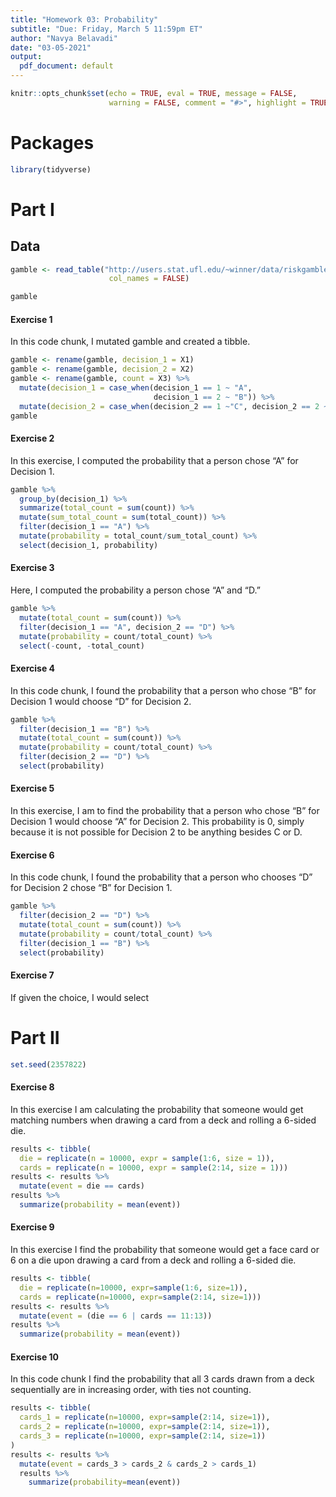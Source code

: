```yaml
---
title: "Homework 03: Probability"
subtitle: "Due: Friday, March 5 11:59pm ET"
author: "Navya Belavadi"
date: "03-05-2021"
output:
  pdf_document: default
---
```


```r
knitr::opts_chunk$set(echo = TRUE, eval = TRUE, message = FALSE, 
                      warning = FALSE, comment = "#>", highlight = TRUE)
```

# Packages

```r
library(tidyverse)
```

# Part I

## Data

```r
gamble <- read_table("http://users.stat.ufl.edu/~winner/data/riskgamble.dat",
                      col_names = FALSE)

gamble
```



#### Exercise 1

In this code chunk, I mutated gamble and created a tibble. 

```r
gamble <- rename(gamble, decision_1 = X1)
gamble <- rename(gamble, decision_2 = X2)
gamble <- rename(gamble, count = X3) %>%
  mutate(decision_1 = case_when(decision_1 == 1 ~ "A",
                                decision_1 == 2 ~ "B")) %>%
  mutate(decision_2 = case_when(decision_2 == 1 ~"C", decision_2 == 2 ~"D"))
gamble
```


#### Exercise 2

In this exercise, I computed the probability that a person chose "A" for 
Decision 1. 


```r
gamble %>%
  group_by(decision_1) %>%
  summarize(total_count = sum(count)) %>%
  mutate(sum_total_count = sum(total_count)) %>%
  filter(decision_1 == "A") %>%
  mutate(probability = total_count/sum_total_count) %>%
  select(decision_1, probability)
```

#### Exercise 3

Here, I computed the probability a person chose "A" and "D."


```r
gamble %>%
  mutate(total_count = sum(count)) %>%
  filter(decision_1 == "A", decision_2 == "D") %>%
  mutate(probability = count/total_count) %>%
  select(-count, -total_count)
```


#### Exercise 4

In this code chunk, I found the probability that a person who chose "B" for 
Decision 1 would choose "D" for Decision 2.

```r
gamble %>%
  filter(decision_1 == "B") %>%
  mutate(total_count = sum(count)) %>%
  mutate(probability = count/total_count) %>%
  filter(decision_2 == "D") %>%
  select(probability)
```


#### Exercise 5

In this exercise, I am to find the probability that a person who chose "B" for 
Decision 1 would choose "A" for Decision 2. This probability is 0, simply 
because it is not possible for Decision 2 to be anything besides C or D. 

#### Exercise 6

In this code chunk, I found the probability that a person who chooses "D" for 
Decision 2 chose "B" for Decision 1.

```r
gamble %>%
  filter(decision_2 == "D") %>%
  mutate(total_count = sum(count)) %>%
  mutate(probability = count/total_count) %>%
  filter(decision_1 == "B") %>%
  select(probability)
```


#### Exercise 7

If given the choice, I would select 

# Part II


```r
set.seed(2357822)
```

#### Exercise 8
In this exercise I am calculating the probability that someone would get 
matching numbers when drawing a card from a deck and rolling a 6-sided die. 

```r

results <- tibble(
  die = replicate(n = 10000, expr = sample(1:6, size = 1)),
  cards = replicate(n = 10000, expr = sample(2:14, size = 1)))
results <- results %>%
  mutate(event = die == cards)
results %>%
  summarize(probability = mean(event))
```



#### Exercise 9
In this exercise I find the probability that someone would get a face card or 
6 on a die upon drawing a card from a deck and rolling a 6-sided die. 

```r
results <- tibble(
  die = replicate(n=10000, expr=sample(1:6, size=1)),
  cards = replicate(n=10000, expr=sample(2:14, size=1)))
results <- results %>%
  mutate(event = (die == 6 | cards == 11:13))
results %>%
  summarize(probability = mean(event))
```


#### Exercise 10

In this code chunk I find the probability that all 3 cards drawn from
a deck sequentially are in increasing order, with ties not counting. 
```r
results <- tibble(
  cards_1 = replicate(n=10000, expr=sample(2:14, size=1)),
  cards_2 = replicate(n=10000, expr=sample(2:14, size=1)),
  cards_3 = replicate(n=10000, expr=sample(2:14, size=1))
)
results <- results %>%
  mutate(event = cards_3 > cards_2 & cards_2 > cards_1)
  results %>%
    summarize(probability=mean(event))
```


